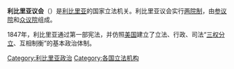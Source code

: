 {{Infobox legislature
 | name               = 利比里亚议会
 | legislature = '''第54届利比里亚议会'''
 | coa_pic = Coat of arms of Liberia.svg
 | coa_res = 175px
 | house_type = [[兩院制|兩院制]]
 | houses = {{tsl|en|Senate of Liberia|參議院}}<br>{{nowrap|{{tsl|en|House of Representatives of Liberia|众议院}}}}
 | leader1_type = {{tsl|en|Vice President of Liberia|参议院议长}}
 | leader1 = [[朱厄尔·泰勒|朱厄尔·泰勒]]
 | party1 = {{tsl|en|National Patriotic Party|NPP}}
 | election1 = 2018年1月22日
 | leader2_type = 参议院临时议长
 | leader2 = Armah Zolu Jallah
 | party2 = [[無黨籍|無黨籍]]
 | election2 = 2015年2月12日<ref>{{cite news|title=Elections in Liberia 2015|url=http://allafrica.com/stories/201502130974.html|publisher=Allafrica.com|date=13 February 2015|accessdate=20 October 2016|archive-date=2016-03-07|archive-url=https://web.archive.org/web/20160307021456/http://allafrica.com/stories/201502130974.html|dead-url=no}}</ref>
 | leader3_type = 眾議院議長
 | leader3 = Bhofal Chambers
 | party3 = {{tsl|en|People's Unification Party|PUP}}
 | election3 = 2007年4月6日
 | members = '''103名投票人'''<br>30名参议院议员<br>73名众议院议员
 | house1 = 众议院
 | house2 = 參議院
 | structure1         = Liberia House chart.svg
 | structure1_res     = 250px
 | structure2         = Liberia Senate chart.svg
 | structure2_res     = 250px
 | political_groups1  = {{legend|#026536|[[团结党_(利比里亚)|团结党]] (25)}}
{{legend|#183883|[[民主变革大会|民主变革大会]] (10)}}
{{legend|#FFD600|{{tsl|en|Liberty Party (Liberia)|Liberty}} (7)}}
{{legend|#801FA4|{{tsl|en|National Union for Democratic Progress|NUDP}} (6)}}
{{legend|#D29B24|{{tsl|en|National Democratic Coalition (Liberia)|NDC}} (5)}}
{{legend|#E1EC2C|{{tsl|en|Alliance for Peace and Democracy (Liberia)|APD}} (3)}}
{{legend|#B22222|[[National_Patriotic_Party|NPP]] (3)}}
{{legend|#0557BA|[[Movement_for_Progressive_Change|MPC]] (2)}}
{{legend|#7368B8|{{tsl|en|Liberian Destiny Party|LDP}} (1)}}
{{legend|#B815E7|[[Liberia_Transformation_Party|LTP]] (1)}}
{{legend|#60C329|{{tsl|en|National Reformation Party|NRP}} (1)}}
{{legend|#DDDDDD|[[無黨籍|無黨籍]] (9)}}
 | political_groups2  = {{legend|#026536|[[团结党_(利比里亚)|团结党]] (10)}}
{{legend|#B22222|{{tsl|en|National Patriotic Party|NPP}} (6)}}
{{legend|#183883|[[民主变革大会|民主变革大会]] (3)}}
{{legend|#801FA4|{{tsl|en|National Union for Democratic Progress|NUDP}} (2)}}
{{legend|#E1EC2C|{{tsl|en|Alliance for Peace and Democracy (Liberia)|APD}} (2)}}
{{legend|#FFD600|{{tsl|en|Liberty Party (Liberia)|Liberty}} (1)}}
{{legend|#D29B24|{{tsl|en|National Democratic Coalition (Liberia)|NDC}} (1)}}
{{legend|#7368B8|{{tsl|en|Liberian Destiny Party|LDP}} (1)}}
{{legend|#94732C|{{tsl|en|National Democratic Party of Liberia|NDPL}} (1)}}
{{legend|#DDDDDD|[[無黨籍|無黨籍]] (3)}}

 | last_election1 = {{tsl|en|Liberian general election, 2011#House|2011年10月11日}}
 | last_election2 = {{tsl|en|Liberian general election, 2011#Senate|2014年12月20日}}<ref>{{cite web|title=Senate of Liberia in 2014|url=http://www.necliberia.org/senate2014/|publisher=NEC|year=2014|accessdate=20 October 2016|archive-date=2018-04-14|archive-url=https://web.archive.org/web/20180414000405/http://www.necliberia.org/senate2014/|dead-url=no}}</ref>
 | meeting_place = [[蒙羅維亞|蒙羅維亞]]國會大廈
 | website = [https://archive.is/20120710073025/http://legislature.gov.lr/ legislature.gov.lr]
 | footnotes  =
}}

'''利比里亚议会'''（{{lang-en|Legislature of Liberia}}）是[[利比里亚|利比里亚]]的国家立法机关。利比里亚议会实行[[两院制|两院制]]，由[[参议院_(利比里亚)|参议院]]和[[众议院_(利比里亚)|众议院]]组成。

1847年，利比里亚通过第一部宪法，并仿照[[美国|美国]]建立了立法、行政、司法“[[三权分立|三权分立]]、互相制衡”的基本政治体制。

{{非洲题目|议会}}

[[Category:利比里亚政治|Category:利比里亚政治]]
[[Category:各国立法机构|Category:各国立法机构]]